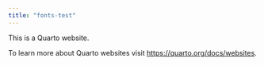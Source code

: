 ```yaml
---
title: "fonts-test"
---
```


This is a Quarto website.

To learn more about Quarto websites visit <https://quarto.org/docs/websites>.
